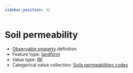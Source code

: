 ```yaml
---
sidebar_position: 32
---
```



# Soil permeability

- [Observable property](/viewers/dawe-vocabs?uri=https://linked.data.gov.au/def/nrm/3f431e7a-6f1c-4dcd-b452-1cb14226a56d) definition
- Feature type: [landform](http://linked.data.gov.au/def/tern-cv/2cf3ed29-440e-4a50-9bbc-5aab30df9fcd)
- Value type: [IRI](https://w3id.org/tern/ontologies/tern/IRI)
- Categorical value collection: [Soils permeabilities codes](/viewers/dawe-vocabs?uri=https://linked.data.gov.au/def/nrm/41a54b21-b885-4cfd-be09-7bedc4ae4dc4)

<Example protocolModule="plot-soil-description" observableProperty="https://linked.data.gov.au/def/nrm/3f431e7a-6f1c-4dcd-b452-1cb14226a56d" />
